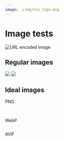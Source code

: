 ```yaml
---
image: ./img/oss_logo.png
---
```


# Image tests






![URL encoded image](./img/oss_logo%20%282%29.png)

## Regular images

<img src={docusaurusImport} />

<img src={docusaurusRequire.default} />

## Ideal images

PNG

<Image img={docusaurusImport} />

<Image img={docusaurusRequire} />

WebP

<Image img={docusaurusWebPImport} />

AVIF

<Image img={docusaurusAVIFImport} />
